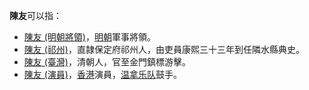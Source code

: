 '''陳友'''可以指：
* [[陳友_(明朝將領)|陳友 (明朝將領)]]，[[明朝|明朝]]軍事將領。
* [[陳友_(祁州)|陳友 (祁州)]]，直隷保定府祁州人，由吏員康熙三十三年到任隣水縣典史。
* [[陳友_(臺灣)|陳友 (臺灣)]]，清朝人，官至金門鎮標游擊。
* [[陳友_(演員)|陳友 (演員)]]，[[香港|香港]]演員，[[温拿乐队|温拿乐队]]鼓手。

{{disambig|cat=二字陈姓人名消歧义|you}}